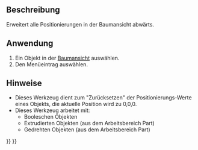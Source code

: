 <languages/>

{{Docnav/de
|[[OpenSCAD_Edgestofaces/de|Ecken Zu Flächen Umwandeln]]
|[[OpenSCAD_ExplodeGroup/de|Sprenge Gruppe]]
|[[OpenSCAD_Workbench/de|OpenSCAD]]
|IconL=OpenSCAD_Edgestofaces.svg
|IconR=OpenSCAD_ExplodeGroup.svg
|IconC=Workbench_OpenSCAD.svg
}}

{{GuiCommand/de
|Name=OpenSCAD ExpandPlacements
|Name/de=OpenSCAD PositionierungenErweitern
|MenuLocation=OpenSCAD → Positionierungen erweitern
|Workbenches=[[OpenSCAD_Workbench/de|OpenSCAD]]
}}

<span id="Description"></span>
==Beschreibung== 

Erweitert alle Positionierungen in der Baumansicht abwärts.

<span id="Usage"></span>
==Anwendung== 

# Ein Objekt in der [[Tree_view/de|Baumansicht]] auswählen.
# Den Menüeintrag {{MenuCommand|OpenSCAD → [[Image:OpenSCAD_ExpandPlacements.svg|16px]] Positionierungen erweitern}} auswählen.

<span id="Notes"></span>
==Hinweise== 

* Dieses Werkzeug dient zum "Zurücksetzen" der Positionierungs-Werte eines Objekts, die aktuelle Position wird zu 0,0,0.
* Dieses Werkzeug arbeitet mit:
** Booleschen Objekten
** Extrudierten Objekten (aus dem Arbeitsbereich Part)
** Gedrehten Objekten (aus dem Arbeitsbereich Part)


{{Docnav/de
|[[OpenSCAD_Edgestofaces/de|Ecken Zu Flächen Umwandeln]]
|[[OpenSCAD_ExplodeGroup/de|Sprenge Gruppe]]
|[[OpenSCAD_Workbench/de|OpenSCAD]]
|IconL=OpenSCAD_Edgestofaces.svg
|IconR=OpenSCAD_ExplodeGroup.svg
|IconC=Workbench_OpenSCAD.svg
}}

{{OpenSCAD_Tools_navi{{#translation:}}}}
{{Userdocnavi{{#translation:}}}}